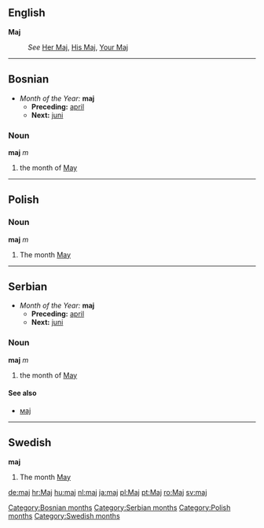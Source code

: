 ==English==
'''Maj'''
:''See'' [[Her Maj]], [[His Maj]], [[Your Maj]]
----
==Bosnian==
*''Month of the Year:'' '''maj'''
**'''Preceding:''' [[april]]
**'''Next:''' [[juni]]
===Noun===
'''maj''' ''m''
#the month of [[May]]
[[Category:Bosnian months]]
----
==Polish==
===Noun===
'''maj''' ''m''
#The month [[May]]
----
==Serbian==
*''Month of the Year:'' '''maj'''
**'''Preceding:''' [[april]]
**'''Next:''' [[juni]]
===Noun===
'''maj''' ''m''
#the month of [[May]]
====See also====
*[[мај]]
[[Category:Serbian months]]
----
==Swedish==
'''maj'''
#The month [[May]]
[[Category:Polish months]]
[[Category:Swedish months]]

[[de:maj]]
[[hr:Maj]]
[[hu:maj]]
[[nl:maj]]
[[ja:maj]]
[[pl:Maj]]
[[pt:Maj]]
[[ro:Maj]]
[[sv:maj]]